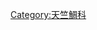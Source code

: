 {{Catnav|頁面分類|自然科学|……|动物|……|鱼类|……|天竺鯛科}}
{{Catnav|頁面分類|...|鲈形目|鱸亞目|天竺鯛科}}

{{catmore}}
{{commons cat|Apogon}}
[[Category:天竺鯛科|Category:天竺鯛科]]